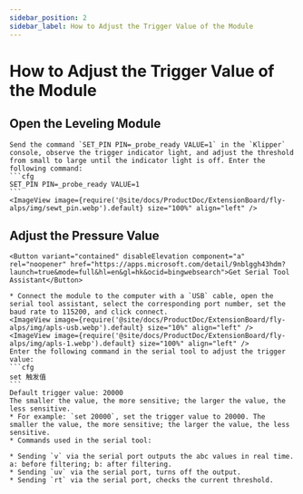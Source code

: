 ```yaml
---
sidebar_position: 2
sidebar_label: How to Adjust the Trigger Value of the Module
---
```



# How to Adjust the Trigger Value of the Module

## Open the Leveling Module
    Send the command `SET_PIN PIN=_probe_ready VALUE=1` in the `Klipper` console, observe the trigger indicator light, and adjust the threshold from small to large until the indicator light is off. Enter the following command:
    ```cfg
    SET_PIN PIN=_probe_ready VALUE=1
    ```
    <ImageView image={require('@site/docs/ProductDoc/ExtensionBoard/fly-alps/img/sewt_pin.webp').default} size="100%" align="left" />

## Adjust the Pressure Value
    <Button variant="contained" disableElevation component="a" rel="noopener" href="https://apps.microsoft.com/detail/9nblggh43hdm?launch=true&mode=full&hl=en&gl=hk&ocid=bingwebsearch">Get Serial Tool Assistant</Button>

    * Connect the module to the computer with a `USB` cable, open the serial tool assistant, select the corresponding port number, set the baud rate to 115200, and click connect.
    <ImageView image={require('@site/docs/ProductDoc/ExtensionBoard/fly-alps/img/apls-usb.webp').default} size="10%" align="left" />
    <ImageView image={require('@site/docs/ProductDoc/ExtensionBoard/fly-alps/img/apls-1.webp').default} size="100%" align="left" />
    Enter the following command in the serial tool to adjust the trigger value:
    ```cfg
    set 触发值
    ```
    Default trigger value: 20000
    The smaller the value, the more sensitive; the larger the value, the less sensitive.
    * For example: `set 20000`, set the trigger value to 20000. The smaller the value, the more sensitive; the larger the value, the less sensitive.
    * Commands used in the serial tool:

    * Sending `v` via the serial port outputs the abc values in real time. a: before filtering; b: after filtering.
    * Sending `uv` via the serial port, turns off the output.
    * Sending `rt` via the serial port, checks the current threshold.
